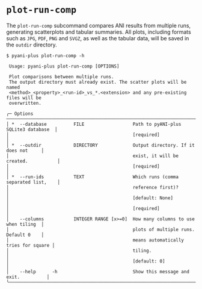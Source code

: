 # `plot-run-comp` {#plot-run-comp-subcommand .unnambered}

The `plot-run-comp` subcommand compares ANI results from multiple runs, generating scatterplots and tabular summaries. All plots, including formats such as `JPG`, `PDF`, `PNG` and `SVGZ`, as well as the tabular data, will be saved in the `outdir` directory.

```shell
$ pyani-plus plot-run-comp -h
                                                                                     
 Usage: pyani-plus plot-run-comp [OPTIONS]                                           
                                                                                     
 Plot comparisons between multiple runs.                                             
 The output directory must already exist. The scatter plots will be named            
 <method>_<property>_<run-id>_vs_*.<extension> and any pre-existing files will be    
 overwritten.                                                                        
                                                                                     
╭─ Options ─────────────────────────────────────────────────────────────────────────╮
│ *  --database          FILE                  Path to pyANI-plus SQLite3 database  │
│                                              [required]                           │
│ *  --outdir            DIRECTORY             Output directory. If it does not     │
│                                              exist, it will be created.           │
│                                              [required]                           │
│ *  --run-ids           TEXT                  Which runs (comma separated list,    │
│                                              reference first)?                    │
│                                              [default: None]                      │
│                                              [required]                           │
│    --columns           INTEGER RANGE [x>=0]  How many columns to use when tiling  │
│                                              plots of multiple runs. Default 0    │
│                                              means automatically tries for square │
│                                              tiling.                              │
│                                              [default: 0]                         │
│    --help      -h                            Show this message and exit.          │
╰───────────────────────────────────────────────────────────────────────────────────╯
```